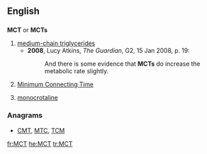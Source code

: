 ==English==

==={{initialism-old|en}}===
'''MCT''' or '''MCTs'''

# [[medium-chain triglycerides]]
#* '''2008''', Lucy Atkins, ''The Guardian'', G2, 15 Jan 2008, p. 19:
#*: And there is some evidence that '''MCTs''' do increase the metabolic rate slightly.
# {{context|aviation}} [[minimum connecting time|Minimum Connecting Time]]
# {{context|uncountable}} [[monocrotaline]]

===Anagrams===
* [[CMT#English|CMT]], [[MTC#English|MTC]], [[TCM#English|TCM]]

[[fr:MCT]]
[[he:MCT]]
[[tr:MCT]]